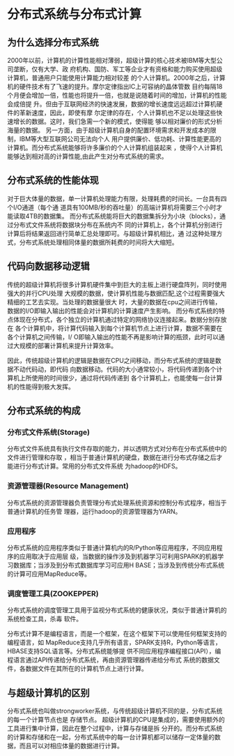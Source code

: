 # 分布式系统与分布式计算

## 为什么选择分布式系统
2000年以前，计算机的计算性能相对薄弱，超级计算的核心技术被IBM等大型公司垄断，仅有大学、政
府机构、国防、军工等企业才有资格和能力购买使用超级计算机，普通用户只能使用计算能力相对较差
的个人计算机。2000年之后，计算机的硬件技术有了飞速的提升。摩尔定律指出IC上可容纳的晶体管数
目约每隔18个月便会增加一倍，性能也将提升一倍，也就是说随着时间的增加，计算机的性能会成倍提
升。但由于互联网经济的快速发展，数据的增长速度远远超过计算机硬件的革新速度，因此，即使有摩
尔定律的存在，个人计算机也不足以处理这些快速增长的数据。这时，我们急需一个新的模式，使得能
够以相对廉价的形式分析海量的数据。
另一方面，由于超级计算机自身的配置环境需求和开发成本的限制，IBM等大型互联网公司无法向个人
用户提供廉价、低功耗、计算性能更高的计算机。而分布式系统能够将许多廉价的个人计算机组装起来
，使得个人计算机能够达到相对高的计算性能,由此产生对分布式系统的需求。


## 分布式系统的性能体现
对于巨大体量的数据，单一计算机处理能力有限，处理耗费的时间长。一台具有四个I/O通道（每个通
道具有100MB/秒的吞吐量）的高端计算机将需要三个小时才能读取4TB的数据集。
而分布式系统能将巨大的数据集拆分为小块（blocks），通过分布式文件系统将数据块分布在系统内不
同的计算机上，各个计算机分别进行计算后将结果返回进行简单汇总处理即可。与超级计算机相比，通
过这种处理方式，分布式系统处理相同体量的数据所耗费的时间将大大缩短。


## 代码向数据移动逻辑
传统的超级计算机将很多计算机硬件集中到巨大的主板上进行硬盘阵列，同时使用强大的并行CPU处理
大规模的数据，使计算机性能与数据匹配,这个过程需要强大精细的工艺去实现。当处理的数据量很大
时，大量的数据在cpu之间进行传输，数据的I/O即输入输出的性能会对计算机的计算速度产生影响。
而分布式系统的特点体现在分布式，各个独立的计算机通过特定的网络协议连接起来。数据分别存放在
各个计算机中，将计算代码输入到每个计算机节点上进行计算，数据不需要在各个计算机之间传输，I/
O即输入输出的性能不再是影响计算的瓶颈，此时可以通过大规模的部署计算机来提升计算效率。

因此，传统超级计算机的逻辑是数据在CPU之间移动，而分布式系统的逻辑是数据不动代码动，即代码
向数据移动。代码的大小通常较小，将代码传递到各个计算机上所使用的时间很少，通过将代码传递到
各个计算机上，也能使每一台计算机的性能得到极大发挥。


## 分布式系统的构成

### 分布式文件系统(Storage)
分布式文件系统具有执行文件存取的能力，并以透明方式对分布在分布式系统中的文件进行管理和存取
，相当于普通计算机的硬盘，数据在进行分布式存储之后才能进行分布式计算。常用的分布式文件系统
为hadoop的HDFS。

### 资源管理器(Resource Management)
分布式系统的资源管理器负责管理分布式处理系统资源和控制分布式程序，相当于普通计算机的任务管
理器，运行hadoop的资源管理器为YARN。

### 应用程序
分布式系统的应用程序类似于普通计算机内的R/Python等应用程序，不同应用程序的应用取决于应用层
级，当数据的操作涉及到机器学习可利用SPARK的机器学习数据库；当涉及到分布式数据库学习可应用H
BASE；当涉及到传统分布式系统的计算可应用MapReduce等。

### 调度管理工具(ZOOKEPPER)
分布式系统的调度管理工具用于监视分布式系统的健康状况，类似于普通计算机的系统检查工具，杀毒
软件。

分布式计算不是编程语言，而是一个框架，在这个框架下可以使用任何框架支持的编程语言，如
MapReduce支持几乎所有语言，SPARK支持R，Python等语言，HBASE支持SQL语言等。分布式系统能够提
供不同应用程序编程接口(API），编程语言通过API传递给分布式系统，再由资源管理器传递给分布式
系统的数据文件，各数据文件在其所在的计算机节点上进行计算。

## 与超级计算机的区别
分布式系统也叫做strongworker系统，与传统超级计算机不同的是，分布式系统的每一个计算节点也是
存储节点。
超级计算机的CPU是集成的，需要使用额外的工具进行集中计算，因此在整个过程中，计算与存储是拆
分开的。而分布式系统的计算和存储和在一起，分布式系统中的每一台计算机都可以储存一定体量的数
据，而且可以对相应体量的数据进行计算。